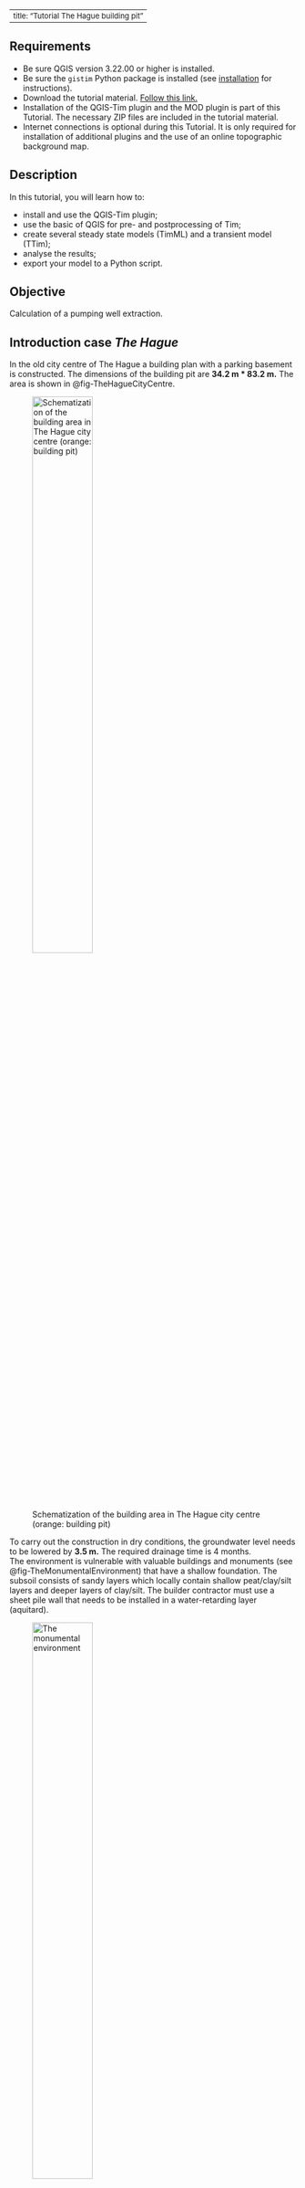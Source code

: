 <style>
r { color: Red }
o { color: Orange }
g { color: Green }
b { color: Blue }
y { color: Yellow }
gr { color: Gray }
</style>

<style>
ul.a {list-style-type: circle;}
ul.b {list-style-type: disc;}
ul.c {list-style-type: square;}
ol.d {list-style-type: armenian;}
ol.e {list-style-type: cjk-ideographic;}
ol.f {list-style-type: decimal;}
ol.g {list-style-type: decimal-leading-zero;}
ol.h {list-style-type: georgian;}
ol.i {list-style-type: hebrew;}
ol.j {list-style-type: hiragana;}
ol.k {list-style-type: hiragana-iroha;}
ol.l {list-style-type: katakana;}
ol.m {list-style-type: katakana-iroha;}
ol.n {list-style-type: lower-alpha;}
ol.o {list-style-type: lower-greek;}
ol.p {list-style-type: lower-latin;}
ol.q {list-style-type: lower-roman;}
ol.r {list-style-type: upper-alpha;}
ol.s {list-style-type: upper-greek;}
ol.t {list-style-type: upper-latin;}
ol.u {list-style-type: upper-roman;}
ol.v {list-style-type: none;}
ol.w {list-style-type: inherit;}
</style>

<!--
<ul class="a">
  <li>Circle type</li>
  <li>Tea</li>
  <li>Coca Cola</li>
</ul>
-->

---
title: "Tutorial The Hague building pit"
---

## Requirements
- Be sure QGIS version 3.22.00 or higher is installed. 
- Be sure the ``gistim`` Python package is installed (see [installation](install.qmd) for instructions). 
- Download the tutorial material. <a href="https://deltares.thegood.cloud/s/JWsmtC82zZjSRx3" target="_blank">Follow this link.</a>
- Installation of the QGIS-Tim plugin and the MOD plugin is part of this Tutorial. The necessary ZIP files are included in the tutorial material. 
- Internet connections is optional during this Tutorial. It is only required for installation of additional plugins and the use of an online topographic background map.  

## Description
In this tutorial, you will learn how to:

- install and use the QGIS-Tim plugin;
- use the basic of QGIS for pre- and postprocessing of Tim;
- create several steady state models (TimML) and a transient model (TTim);
- analyse the results;
- export your model to a Python script.

## Objective
Calculation of a pumping well extraction.

## Introduction case *The Hague*
In the old city centre of The Hague a building plan with a parking basement is constructed.
The dimensions of the building pit are **34.2 m * 83.2 m.** The area is shown in @fig-TheHagueCityCentre.

![Schematization of the building area in The Hague city centre (orange: building pit)](figures/tutorial/photo-TheHagueCityCentre.png){width=50% #fig-TheHagueCityCentre fig-align="left"} 

To carry out the construction in dry conditions, the groundwater level needs to be lowered by **3.5 m.** The required drainage time is 4 months. <br> 
The environment is vulnerable with valuable buildings and monuments (see @fig-TheMonumentalEnvironment) that have a shallow foundation. The subsoil consists of sandy layers which locally contain shallow peat/clay/silt layers and deeper layers of clay/silt. The builder contractor must use a sheet pile wall that needs to be installed in a water-retarding layer (aquitard).

![The monumental environment](figures/tutorial/photo-TheMonumentalEnvironment.png){width=50% #fig-TheMonumentalEnvironment fig-align="left"} 

**The questions to be elaborated in the hydrogeological advice is:** <br>
*"How deep should a sheet pile wall be placed to prevent damage? Can risks arise from a leak?"*

Applications of a sheet pile wall (with a hydraulic resistance of 100 days) and a concrete cut off wall (with a hydraulic resistance of 1000 days) need to be studied.

The soil profile has been investigated with borings and CPTs. An example of a CPT is shown in @fig-CPT01.

![CPT to a depth of NAP -20 m](figures/tutorial/figure-CPT01.png ){width=70% #fig-CPT01 fig-align="left"} 

The interpretation of the CPT and borings gives the following soil layer scheme:

- The soil mainly consists of fine sand in Holocene layers (max depth NAP -15 m) and coarse sand in deeper Pleistocene layers.
- Just below the groundwater level (NAP -0.5 m), there is an approximately 1.5 m thick peat/clay/silt layer (not in CPT). 
- The layer between NAP –5.5 m and –8.5 m consists of clay lenses. There is little certainty about the resistance of that layer. 
- Between NAP –13 m and –15 m there is a clay/silt layer.

Based on experience in this region, the following geohydrological schematization is known (@tbl-GeohydrologicalModelSubsoil). The layer depth is indicated relative to the groundwater level of NAP-0.5m, because only that part is relevant for our model. In @tbl-GeohydrologicalModelSubsoil c = vertical hydraulic resistance, k= horizontal permeability, S’= specific storage: :

<style scoped>
table {
  font-size: 13px;
}
</style>
|Cluster|Layer type|Layer Bottom|c|k|S’|
|:-:|--:|--:|--:|--:|--:|
|||[m-REF]|[days]|[m/day]|[1/m]|
|1|Aquitard|-1|3000||0.01|
||Aquifer|-5||10|0.00025|
|2|Aquitard|-8|40||0.0002|
||Aquifer|-13||10|0.00005|
|3|Aquitard|-15|100||0.001|
||Aquifer|-60||25|0.00001|
: Geohydrological model of the subsoil {#tbl-GeohydrologicalModelSubsoil}

According to <a href="https://www.dinoloket.nl" target="_blank">DINO loket</a> the average groundwater level on site is NAP -0.5 m. There are strict demands from authorities for allowable groundwater lowering. The maximum allowed drawdown outside the construction pit is 0.1 m. <br> To perform the calculation, dewatering is schematized to 8 wells. **Tip: Don't place the wells in the model too close to the sheet piles.** <br>

Tasks:

- Which element from the Tim package would you use to place the wells and sheet piles?
- Do you need to install sheet piles deep (in sand layers of aquifer 1 and 2) or shallow (only in the first sand layer of aquifer 1)?
- Investigate the effect of the presence of a lower or higher hydraulic resistance in the layer between NAP -5.5 m and -8.5 m.
- Estimate the extraction rate to keep the building pit dry.
- What are the risks? Look at the groundwater drawdown outside the construction pit in situations with different sheet pile depth.
- Also check for point leaks. Model these leaks with a hole in the sheet pile in the southwest corner of the area.

## Getting Started 
Let's first configure the gistim python installation again, to be sure that QGIS can find the gistim software.

(@) Open the Deltaforge prompt (search in Windows Start for "Deltaforge Prompt"). A black window pops up. 
(@) In this window type ``python -m gistim configure`` and press ENTER.
(@) You can close this window now. 
(@) Launch QGIS from your START menu, from your desktop or click on …\\QGIS3.28.0\\bin\\qgis-bin.exe.

> **Intermezzo:** *QGIS language settings*
> 
> Perhaps your QGIS was installed in another language than English. Because the Tutorial refers to the English version, let’s change to English. 
> 
> a. From the main menu click on *Settings* and select *Options* (e.g. in Dutch *Extra* and *Opties*). 
> a. In the new window go to the *General section* (Dutch: *Algemeen*) on the left. 
> a. Check the box to allow *Override System Locale* (Dutch: *Landinstellingen negeren*) and expand this sub menu. 
> a. From the drop-down menu *“User interface translation”* (Dutch: *Vertaling gebruikers-interface*) select *American English* and click *OK*. 
> a. Close QGIS and open it again to activate your language change.

We start with the creation of a new QGIS project.

(@) From the main menu click on *Project* and select *New*. 

The case in this tutorial is located in The Netherlands, so next we select the appropriate projection.

(@) From the main menu click on *Project* and select *Properties*. 
(@) In the *Properties* window select the category *CRS*, search for “EPSG:28992” and you find “Amersfoort / RD New”. Select this option and click the *Apply* button, followed by the *OK* button to close the window.

> In case your work is mostly in The Netherlands and in the “Amersfoort / RD New” projection, consider making this your default projection.
> 
> - From the main menu click on *Settings* and select *Options...*.
> - In the section *CRS and Transforms* select *CRS (handling)*, pick the radio button *Use a default CRS* and select “EPSG:28992 -Amersfoort / RD New”.
> - Click OK.
> - Close this window.

### Install plugins
This is the moment to download/import four plugins needed for this tutorial. This is the list: 

- the QGIS-Tim plugin. The development version, imported from a ZIP file.
- the iMOD plugin. The development version, imported from a ZIP file.
- the Value Tool. The official version, installed via the Plugin Manager of QGIS (internet connection required). 
- the PDOK plugin. The official version, installed via the Plugin Manager of QGIS (internet connection required). This plugin gives access to a large database from which we will load the topographic maps and use the navigation option.

(@) Go to *Plugins* from the main menu and select *Manage and Install Plugins…* to open the plugin window. 
(@) On the left section select *Install from ZIP*.
(@) Click the *Browse* button (![](figures/tutorial/button-Qgis-browse.png){width=4%}) and from the tutorial dataset select the ZIP file "QGIS-Tim_Tutorial-TheHague\\QGIS-iMOD-plugin.zip". 
(@) Click *Install Plugin*.
(@) In the same way, install the QGIS-Tim plugin using the ZIP file "QGIS-Tim_Tutorial-TheHague\\QGIS-Tim-plugin.zip". 

If you have an internet connection continue with the installation of the next two plugins from the QGIS plugin library.

(@) From the left section, select the group *All* to see all available plugins. 
(@) Search for “Value Tool” and install it. 
(@) Search for “PDOK services plugin” and install it. 
(@) Make sure that under *Plugins > Manage and Install Plugins > Installed* now the 4 added plugins are checked.
(@) *Close* the Plugins window. 

See in the toolbar section of QGIS that the plugins are installed: 

- iMOD Toolbar ![](figures/tutorial/button_iMOD-Toolbar.png){width=30%} 
- QGIS-Tim ![](figures/tutorial/button-Qgis-tim.png){width=4%}
- Value Tool ![](figures/tutorial/button_valuetool.png){width=4%}
- PDOK Services Plugin ![](figures/tutorial/button-PDOK.png){width=4%}

Further in this Tutorial we will use some default toolbars that might be hidden at the moment. Let's check that and unhide if necessary. 

(@) Select *View* from the main menu and choose *Panels* and be sure these two toolbars are checked: <br> - Layers <br> - Browser.
(@) Select *View* from the main menu and choose *Toolbars* and be sure these three toolbars are checked: <br> - Advanced Digitizing Toolbar <br> - Snapping Toolbar <br> - Attributes Toolbar.

### Prepare your project
For navigation purposes, let's load a topographic map for The Netherlands from the online PDOK database. 

> No internet connection? Follow the next steps to import a simple PNG file as a background. 
>
> - Go to *Layer* in the main menu, go to *Add layer* and select *Add Raster layer*.
> - Use the *Browse* button (![](figures/tutorial/button-Qgis-browse.png){width=4%}) and from the tutorial material select “…\\QGIS-Tim_Tutorial-TheHague\\TopographicMapTheHague.png”.
> - Click on *Add* and *Close* the window.
> - If you do not see the map, select the layer "TopographicMapTheHague", click your right mouse button and select "Zoom to Layer(s)".
> - Continue after step @continuewithoutinternet.

(@) If you do have an internet connection click on the PDOK plugin button (![](figures/tutorial/button-PDOK.png){width=4%}) to open the "PDOK Services Plugin" window. 
(@) From the tab *PDOK Services* search for "pastel" and you will find a WMTS type layer called "BRT Achtergrondkaart WMTS". 
(@) Select the layer.
(@) In the section "laag toevoegen" click the button *Onder*. 
(@) Close the PDOK window.

Our project area is in the centre of the city of The Hague so let's navigate to that city using the PDOK plugin.

(@) Type "Parkstraat" in the PDOK search field, near the PDOK button (![](figures/tutorial/button-PDOK-search.png){width=20%})
(@continuewithoutinternet) One of the locations PDOK will find is "Parkstraat, 's-Gravenhage". Click on it and QGIS will fly you to the project location.

Let's now open a shape file containing the circumference of the building location.

(@) Go to *Layer* in the main menu, go to *Add layer* and select *Add Vector layer*.
(@) Use the *Browse* button (![](figures/tutorial/button-Qgis-browse.png){width=4%}) and from the tutorial material select “…\\QGIS-Tim_Tutorial-TheHague\\building_pit.shp”.
(@) Click on *Add* and *Close* the window.

![](figures/tutorial/emoji-tip.png){width=3%} **Tip:** a fast alternative for adding layers: from the menu *View > Toolbar* add the *Manage Layers Toolbar* and use the button ![](figures/tutorial/button-Qgis-VectorLayer.png){width=4%}.

(@) In the *Layers* panel on the left, select the layer "building_pit".
(@) Click your right mouse button and from the menu select *Properties*.
(@) In the new window go to the section *Symbology* on the left and try to pick a polygon style with only a contour color. 
(@) Click on *OK* a to save and close the window.

Let's save this project to be able to return to it later or in case of a crash of QGIS.

(@) Go to *Project* in the main menu, select *Save As* and select a folder and a file name for your project, e.g. “…\\QGIS-Tim_Tutorial-TheHague\\TheHague.qgz”

### Open the QGIS-Tim panel
Now we are ready to activate the QGIS-Tim plugin. 

(@) Click on the QGIS-Tim plugin button (![](figures/tutorial/button-Qgis-tim.png){width=4%}) and the QGIS-Tim panel appears.
(@) Go to the tab *GeoPackage*. <br> Here we will create an empty database (geopackage) to store all elements and parameters for the model. 
(@) Click the *New* button to create the GeoPackage and save it for instance in the folder with your tutorial data, e.g. "..\\QGIS-Tim_Tutorial-TheHague\\case-TheHague.gpkg".

Your window looks like in @fig-Panel-QGIS-Tim_v02.

![QGIS-Tim panel](figures/tutorial/Panel-QGIS-Tim_v02.png){width=50% #fig-Panel-QGIS-Tim_v02 fig-align="left"}

(@) Check in the *Layers* panel on the left that your new geopackage is added as a group. <br> A sub group **timml** for the steady state model input, the sub group **ttim** for the transient model input and a series of output formats (vector/mesh/raster). 

If you had no introduction to the Tim plugin, read the Intermezzo below for a general explanation of the components. 

> **Intermezzo:** *introduction Tabs on the Tim panel* 
> 
> a. GeoPackage: an overview of the elements in your geopackage. In case you switch to transient modelling, an extra column with *ttim* elements is added. 
> a. Elements: a list of 14 Tim elements from which you can build your model. 
> a. Compute: here you can define your domain and cell size, decide if your model is transient or not and change the output name. 
> a. Extract: open an existing 3d geohydrological model (NC file) and extract the data for your project area. 

Let's save this project to be able to return to it later or in case of a crash of QGIS.

(@) Go to *Project* in the main menu, select *Save As* and select a folder and a file name for your project, e.g. “…\\QGIS-Tim_Tutorial-TheHague\\TheHague.qgz”

## Checking available data from LHM
We will now research what possible layer info is available from the LHM database (Landelijk hydrologisch model). Information from LHM is made available in the provided file “…\\QGIS-Tim_Tutorial-TheHague\\LHM4.1-ondergrondmodel.nc". The file contains rasterdata of both the 3D geological layering within The Netherlands and the corresponding geological parameterization (permeability, resistance, thickness). 

(@) In the QGIS-Tim panel go to the *Extract* tab. 
(@) Open the file "..\\QGIS-Tim_Tutorial-TheHague\\LHM4.1-ondergrondmodel.nc" (this may take a minute because the file is 350 MB). 
(@) Click the button *Select by Polygon* and draw a large polygon (> 250x250m) to select the area around the building location between *Parkstraat* and *Oranjestraat* (see @fig-TheHagueCityCentre). Left-click several times and close the polygon with a right click.  
(@) Then click the *Extract* button and save the extracted subsoil data to a CSV file, e.g. "Ex2DH.csv". 
(@) A separate python window is opened and the selection is performed. You can follow the progress in your tool bar. There is no message indicating the process has ended. Just ignore the black screen and continue with the next step.

> ![](figures/tutorial/figure_ExtractionError.png){width=90% #fig-figure_ExtractionError} <br> QGIS displays this error message in case your polygon is too small. In that case redraw your polygon for a larger area. 

Automatically 2 CSV files will be created. One with average values for bottom and top of layers and aquifer permeabilities and aquitard resistances. The other contains statistics on the data. 

(@) From a file manager on your laptop (e.g. Explorer) open the CSV files. 

An example of values from the first CSV are presented in @tbl-SubsoilCharacteristicsLHM. In each LHM layer the Aquitard information is positioned on top of Aquifer. 

| fid <br> -| layer <br> -| aquitard <br> c| aquitard <br> npor| aquitard <br> s| aquifer <br> k| aquifer <br> npor| aquifer <br> s| aquifer <br> top| aquifer <br> bottom| semiconf <br> top| semiconf <br> head|
|---|---|:--:|:--:|:--:|:--:|:--:|:--:|:-:|:--:|:--:|:--:|
|     0    |     0    |  |  |  |  |  |  |  |  |  |  |
|     1    |     1    |     287    |  |  |     62.37    |  |  |     -18.97    |     -38.30    |  |  |
|     2    |     2    |     1    |  |  |     37.94    |  |  |     -38.30    |     -60.54    |  |  |
|     3    |     3    |     3056    |  |  |     13.21    |  |  |     -66.62    |     -77.50    |  |  |
|     4    |     4    |     708    |  |  |     9.25    |  |  |     -84.59    |     -88.38    |  |  |
|     5    |     5    |     3143    |  |  |     10.94    |  |  |     -106.06    |     -120.63    |  |  |
|     6    |     6    |     8092    |  |  |     5.68    |  |  |     -151.11    |     -254.94    |  |  |
|     7    |     7    |     17752    |  |  |     3.10    |  |  |     -307.82    |     -390.71    |  |                |
: The characteristics of the subsoil based on LHM data (example, your values may differ) {#tbl-SubsoilCharacteristicsLHM}

A choice should be made at which depth the hydrogeological base is chosen for this project. Where high aquifer k is followed by a large aquifer c the base is chosen. For this case the base is chosen at -60.5 m (all depth data in @tbl-SubsoilCharacteristicsLHM are m NAP). As you can see, values for Holocene layers are not available here and thus not displayed in LHM results. <br><br>
Aquitard resistance in the city is quite high, so a value of 3000 days is best guess from experience. <br><br>
For marine deposits at -12 a value of 50 to 100 days per meter layer thickness is a proper choice. The permeability of fine Holocene sand is chosen at 10 m/d.

## Start your Tim model
We are now ready to define our first steady state model by parameterizing our Aquifer.

(@) From the *Layers* panel, select the layer *timml Aquifer:Aquifer*. 
(@) Click your right mouse button and from the menu select *Open Attribute table* (![](figures/tutorial/button-Qgis-OpenAttributeTable.png){width=3%}). Search for the same icon somewhere on the *Attributes Toolbar*.
(@) Switch to the editing mode in the table with a click on (![](figures/tutorial/button-Qgis-AttributeTable-StartEditingMode.png ){width=4%}) *Toggle Editing*.
(@) Then by clicking 3 times on (![](figures/tutorial/button-Qgis-AttributeTable-AddFeature.png){width=4%}) *Add feature* you will see new rows are added. 
(@) Now you are able to fill in the desired values shown in @fig-AquiferAttrTable_v01. <br> 
**NB! Do not fill in column FID. 'Autogenerate' will take care.** 

![The characteristics of the aquifer](figures/tutorial/Panel-Timml AquiferAttrTable_v01.png){width=70% #fig-AquiferAttrTable_v01} 

**NB!** Closing this table window with the ![](figures/tutorial/Button_CloseWindow.png){width=2.5%} will not save the filled in data or stop the editing mode! 

(@) Click on the *Save-Edits* button (![](figures/tutorial/button_SavelayerEdits.png){width=3%}) to save you data during the process or click on the *Toggle Editing Mode* button (![](figures/tutorial/button-Qgis-AttributeTable-StartEditingMode.png ){width=4%}) to stop edditing and QGIS askes you if your changes should be saved. 
(@) Now you can close the Attribute Table window.

In the QGIS-Tim Window we now introduce the following elements for ground water modelling in the QGIS-Tim tab *Element*: 

- Leaky Line Doublet
- Well

### Adding a Leaky Line Doublet

(@) In the QGIS-Tim window go to tab *Elements* and select the button *Leaky Line Doublet*. 
(@) Fill in the name of the layer in the pop-up panel, e.g. 'sheet_pile', and click *OK* and this new Layer is added to the *Layers* panel.  

First, we will *draw* the location of the sheet pile before *adding* the parameter values. 

(@) In the *Layers* panel right click on the layer ![](figures/tutorial/figure_Leakylinedoublet_icon.png){width=4%} *timml Leaky Line Doublet:sheet_pile* and start the editing mode by clicking the *Toggle Editing* button (![](figures/tutorial/button-Qgis-AttributeTable-StartEditingMode.png ){width=4%}). 

Two important remarks before drawing the sheet pile: 

- Start drawing at the most southern corner of the building pit to make a variation for an extra purpose later on in this tutorial. 
- In order to make a closed area surrounded with the sheet piles, the first and last point must have the same coordinate and intersect. For this we must activate the Snapping option in QGIS.  

(@) In the main menu go to *Project* and select *Snapping Options..*.  
(@) From the new toolbar (see @fig-button_ToolbarSnappingSettings), click on the *Enable Snapping* button (![](figures/tutorial/button_EnableSnapping.png){width=3%}). 

![Switching on snapping options](figures/tutorial/button_ToolbarSnappingSettings.png){width=90% #fig-button_ToolbarSnappingSettings} 

(@) Then select the *Add line feature* icon (![](figures/tutorial/button_AddLineFeature.png){width=3%}) to start the drawing of the sheet pile. 
(@) Draw the sheet pile around the building pit (start south corner) with your left mouse button and close the feature on the first point. 
(@) In the pop-up window fill in the resistance (1000 d, see \* below) and layer number (layer=0, see \*\* below) as in @fig-LeakylinedoubletFeatureAttributes and click OK to close the window.

![The characteristics of the Leaky line doublet](figures/tutorial/figure_LeakylinedoubletFeatureAttributes.png){width=60% #fig-LeakylinedoubletFeatureAttributes fig-align="left"} 

> Remarks to the provided values: <br>
> \* Because of a known issue in the TimML software, until this issue is resolved, the value of the resistance must be multiplied by the permeability. For normal sheet pile walls a resistance value of 100-250 d for interlock leakage is a good choice. In this case the chosen value needs to be increased by multiplying with the applicable aquifer permeability in the effected layer (R=100 d becomes R=10*100 d). <br>
> \*\* In the real-world counting starts with 1. However, Tim is programmed in Python and in Python counting starts with 0. You will get used to it.

(@) Close the editing mode with a click on (![](figures/tutorial/button-Qgis-AttributeTable-StartEditingMode.png ){width=4%}) and you are asked to save your changes.  
(@) Open the attribute table for *Leaky Line Doublet* (click ![](figures/tutorial/button-Qgis-OpenAttributeTable.png){width=3%} or press F6) to check hydraulic resistance values for the sheet pile walls. 

### Adding a Well

(@) In GIS-Tim go to the tab *Elements* and select the *Well* element. 
(@) A name for the element can be given in the pop-up panel, e.g. *pumping_wells*. 
(@) In the *Layers* panel right click on the layer ![](figures/tutorial/figure_well_icon.png){width=3%} *timml Well:pumping_wells* and start the editing mode by clicking the *Toggle Editing* button (![](figures/tutorial/button-Qgis-AttributeTable-StartEditingMode.png ){width=4%}). 
(@) Next click on *Add point feature* (![](figures/tutorial/button_AddPointFeature.png){width=4%}).
(@) With you left mouse button add the first well location similar to point 1 in @fig-SchematizationTheHague. 
(@) In the pop-up window, fill in the well parameters discharge (50 m3/d), radius (0.1 m), resistance (1 d) and layer (0).
(@) Now add the other 7 wells locations in a fast way: do not import parameters with every single point. We will do that later. Just click *OK* on each *Feature Attribute* window. 

![Schematization of the pumping wells, sheet piles and observation locations](figures/tutorial/figure_SchematizationTheHague.png){width=60% #fig-SchematizationTheHague fig-align="left"} 

(@) In the *Layers* panel right select layer *timml Well:pumping_wells* and open the *Attribute Table (F6)*. 
(@) Start the editing mode and fill in the values shown in @fig-WellAttributeTable. Don't forget the column 'Label'. <br> The discharge value in the table is a first guess to be adjusted later to desired level of -3.5 m groundwater lowering in the building pit.
(@) Stop the editing mode, save your work and close the window. 
(@) Select layer *timml Well:pumping_wells* again, click right and from the menu select *Show labels*.  

![Well properties](figures/tutorial/figure_WellAttributeTable.png){width=100% #fig-WellAttributeTable} 

When you finished the input of the wells and their parameters, you have to look back to the combination of wells and sheet pile wall. The reason is that near a well the flow is strong and therefore the flow through the wall is increased. This may lead to extremities in the calculation if wall segments are chosen too large. Tim uses control points but they are set at regular distances on the doublet (the number of control points is 1+order). It is necessary to divide the wall in smaller sections near well locations. The length of each section should be chosen equal to approximately the distance of the wall to the nearest well. 

(@) Select the Leaky Line Doublet in the *Layers* panel and start the editing mode.
(@) Activate the Vertex Tool (![](figures/tutorial/button_VertexTool.png){width=4%}) and then hoover along the sheet pile line in your drawing. The line element near your pointer lights up.
(@) With the combination of **Shift + double left click**, you can add a new vertex to the line. Repeat that for the number of points you want to add.

 @fig-figure_SheetPileExtraPoints shows the result of positioned extra points in the line.

![Extra points for segmentation of the sheet pile element](figures/tutorial/figure_SheetPileExtraPoints.png ){width=60% #fig-figure_SheetPileExtraPoints fig-align="left"} 

## Computing the groundwater head drawdown

(@) Zoom in or out to desired domain for which you want to see the model results.
(@) In the QGIS-Tim panel select the tab *Compute*. 
(@) Select the button *Set to current extent* to define the Domain. 
(@) Grid spacing will follow automatically but for now make the results mesh more dense by changing "Grid spacing" to 3.00 m. 
(@) In the "Output" section give the name of the file where you want to store the results. 
(@) For contouring, select the check box "Auto-generate contours". 
(@) Set the increment for contouring to a proper value: 0.5, 0.25 or 0.1 as applicable for your study. 
(@) Press the *Compute* button to have the program perform the calculations. 

A black Python.exe window pops up indicating that the TIM calculation started on the background. You can ignore this window but keep it open. Of course you van minimize it. If the calculation was completed successful, you will see this echo in QGIS.  
![](figures/tutorial/Panel-QGIS-Tim-completion.png){width=80%}. 

## Studying output results
After the calculation you see that the result is automatically added to the *Layers* panel, probably called "case-TheHague output". Results are presented as Mesh, Raster and Vector data. Contours are saved as vector. <br> Although these layers / groups are checked, the data is not visible. That is because the geopackage was added last, and QGIS adds layers at the end of the list. <br> Let's move the layer "pastel" to the background. 

(@) Select the layer "pastel" and drag it with your left mouse button to the bottom of the list of layers.
(@) Uncheck mesh and raster to only visualize contours on the base map.
(@) Uncheck contour lines of layer 1 and 2 to get only the result for layer 0 on screen as in @fig-DrawdownConstructionPit_v01.

![Updated results of groundwater head lowering contours due to 8 wells 50 m3/d and a sheet pile wall with 100 d wall resistance.](figures/tutorial/figure_DrawdownConstructionPit_v01.png){width=70% #fig-DrawdownConstructionPit_v01  fig-align="left"} 

The lowering in the building pit is shown to be around -6.20 m. To get it around -3.50 m as demanded, the well discharge should be decreased accordingly. An extra calculation with half the flow per well will be sufficient. 

(@) Go to the well attribute table, adjust the flow to 60% (30 m3/d per well) and compute the model again.

### Adding observations wells
The city authorities that perform quality checks on the effect of construction projects insisted on the installation of some piezometers to assure reduction of risks for surrounding old monumental structures.

(@) In the QGIS-Tim panel go to the *Elements* tab and select the element *Observation*. 
(@) Give a name in the pop-up panel, e.g. "observations". 
(@) Then go to the *Layers* panel and select the layer ![](figures/tutorial/figure_Observation_icon.png){width=3%}*timml Observation:observations*. 
(@) Go to the toolbar with drawing options and activate Toggle editing (![](figures/tutorial/button-Qgis-AttributeTable-StartEditingMode.png){width=4%}). 
(@) Go right to the Add point feature (![](figures/tutorial/button_AddPointFeature.png){width=3%}) and drop some piezometers in the drawing. <br> We propose to use 5 points (see @fig-SchematizationTheHague): 1 point in the centre of the building pit, 1 near the lower corner outside, 1 outside near the middle of the eastern sheet pile section and just 2 near street corners.
(@) Compute the model again.

Results of calculations at the observation locations are presented as *Vector* data in the *Layers* panel.

(@) Uncheck/check layers in order to display observation results only. 

By default, the label at each observation location is the calculated head for layer 0. Perhaps you see a second number near the location. For your information: this is the "location number" label belonging to the model input in layer *timml Observation:observations*. 

We can observe that the lowering of groundwater around the building pit is quite high due to leakage of the sheet piles or leakage through the bottom clay layer with small resistance. Therefore, it is needed to improve the wall quality or the length. First we check the effect of the clay layer by studying a cross section.

### Creating a cross section

(@) To make a cross section, use the iMOD plugin toolbar and click on the Cross Section widget (![](figures/tutorial/button_iMOD-Cross-section.png){width=3%})
(@) From the dropdown menu on the left of this panel, select the mesh (![](figures/tutorial/button_Mesh.png){width=3%}) with \*_layer_0.
(@) Press *Add*.
(@) Start to define your cross section with a click on the button *Select location*.
(@) Draw your cross section by left clicking on the map. Stop drawing with a right click. You can redraw this line anytime you like.
(@) Satisfied with your line? Click the button *Plot* to draw this layer in the cross section. Your screen might look like @fig-HeadsInCrosssection03.
(@) By using the *Export* button you can store results from the cross section in a CSV file.

![Cross section of groundwater heads per layer, sheet pile wall R=100d and 8 wells at 30 m3/d each in layer0](figures/tutorial/figure_HeadsInCrosssection03.png){width=100% #fig-HeadsInCrosssection03} 

## Making calculations with parameter variations or checking bandwidth
The authorities demand a drawdown effect of dewatering at a maximum of 0.10 m at surrounding buildings. This means that improvements for leakage control are needed but first we need to discover what parameter to focus on.

To check whether the wall resistance or the bottom resistance of the layer 1 (below the building pit) is more important we can make 2 variations; one with C-clay=200 d and one with R-wall=500 d. <br>
Of course you can change your model input, rerun the model and overwrite your model results. The next steps show you how to change the model input and save the results in separate *.gpkg and *.nc files.  

(@) In the input group select layer *timml Aquifer:...*
(@) Open the *Attrribute Table* (F6) and change the value for "aquitard_c" in layer 1 into 200 d. 
(@) In the QGIS-Tim panel go to the tab *Compute* and change the name of the output, e.g. case-TheHague_v1.
(@) Click *Compute* to run variant 1.

Check in the *Layers* panel and see that the results are not overwritten but added to the groups, e.g. layer *case-TheHague_v1-timml Observation:observations* is added to the group *Vector*. 

(@) Fill in your calculated heads at the observation locations in @tbl-CalculatedHeads2Variants or use Excel.  

|Observation <br>location |Default:<br>Cc=40d<br>Rw=100d*|![](figures/tutorial/button-pencil.png){width=20%} <br> your value:|Variant 1:<br>Cc=200d<br>Rw=100d*|your value:|Variant 2:<br>Cc=40d<br>Rw=500d*|your value:|
|---|---|---|---|---|---|---|
|Pb1 centre pit|-3.95| ... |-10.44| ...|-4.00| ...|
|Pb2 south corner|-0.43| ...|-0.54| ...|-0.35| ...|
|Pb3 street corner|-0.35| ...|-0.43| ...|-0.31| ...|
|Pb4 south point|-0.29| ...|-0.32| ...|-0.25| ...|
|Pb5 east wall|-0.51| ...|-0.70| ...|-0.41| ...|
: Table: calculated heads [m] in observation points for 2 variants compared to the initial situations. Your values will differ. {#tbl-CalculatedHeads2Variants}

\* Known issue in TimML: you have to multiply Rw by layer permeability (Rw*10).

Let's now run Variant 2.

(@) In layer *timml Aquifer:...* reset the value for "aquitard_c" in layer 1 to the default of 40 d. 
(@) In layer *timml Leaky Line Doublet:...* change the value for "resistance" into 5000 d (500x10). 
(@) In the QGIS-Tim panel go to the tab *Compute* and change the name of the output, e.g. case-TheHague_v2.
(@) Click *Compute* to run variant 2.
(@) Fill in your calculated heads at the observation locations in the table above.  

To get the same lowering in the building pit, in the second variation the well flow might be reduced to 33% (10m3/d per well). For the sheet pile wall, increasing the wall quality or decreasing interlock leakage doesn’t make a big difference. <br>
We can conclude that the best investment during the phase of design would be to perform extra hydrogeological research, e.g. by making more cpt’s, borings or performing a pumping test.

## Sheet piles with extra depth
Suppose the best guess value of the clay layer resistance was right, then a mitigation measure for the effect of dewatering in the construction phase could be the installation of the wall to a deeper level where additional hydraulic resistance of 100d can be found at a depth of -13 m to -15 m NAP.

If we want to create extra depth of the sheet pile we will have to introduce it in a deeper layer. There are 2 options to implement it in your model: 

- Add a copy of the geometry of the sheet pile wall to the existing *Leaky Line Doublet* shape and assign it to layer 1. 
- We recommend to create an extra *Leaky Line Doublet* element. In this case it is more easy to switch on/off this additional element in your sensitivity analysis. 

How to copy the sheet pile wall to an extra *Leaky Line Doublet* element? 

(@) In the QGIS-Tim panel go to the tab *Elements* and add a second *Leaky Line Doublet* and give it a name, e.g. "sheet_pile_L1"
(@) Go to the tab *GeoPackage* and see that the element separately is added to the list. Here is can switch this element on / off for a calculation.  
(@) In the *Layers* panel select the new layer *timml Leaky Line Doublet:sheet_pile_l1*.
(@) Open its *Attribute Table* (F6) and start the editing mode. The table is empty. 
(@) Also open the *Attribute Table* of the first *Leaky Line Doublet* and select the existing element.  
(@) Click on the *Copy* button (![](figures/tutorial/button_Copy_Selected_Row.png){width=3%}) in the source table to copy the selected row to the clipboard.

 ![](figures/tutorial/figure_Leakylinedoublet_copy.png){width=70%} 

(@) In the target table, paste it with the *Paste* button (![](figures/tutorial/button_Paste_Feature.png){width=3%}) as a new layer.
(@) Assign this new sheet pile to layer=1.
(@) Stop editing and save the new element. 
(@) Click *Compute* to start the computation again. 

The results are directly visible in the contours and cross-section again. <br>
We can conclude that the drawdown in the building pit increases with a factor of almost 2 (-7.48 m at the centre of the building pit). Therefore, we adjust the well flow to 3.95/7.48*30=15.54 m3/d per well. 

(@) Implement this change in the *timm Well* element and recalculate the model.

![Cross section of groundwater heads per layer, sheet pile wall R=500d in layers 0 and 1 and 8 wells at 15.25 m3/d each in layer0](figures/tutorial/figure_HeadsInCrosssection04.png){width=100% #fig-figure_HeadsInCrosssection04} 

We conclude that the drawdown of groundwater level around the building pit with deep sheet piles decreased significantly. 

Next also alternatives with a shallow concrete cut-off wall will be calculated for a shallow and a deep wall. In that case we have R=1000 d, but note that the input in the attribute than becomes k*R=10000 due to the error in Tim. 

(@) After changing the value in attribute tables of wall elements, we can compute again, switching off and on the element for the deep wall section (tab Geopackage on the QGIS-Tim panel). 

Again extra calculation is needed to adjust well extractions for drawdown in the building pit.<br>
Results of calculations are gathered in the following table, showing extractions and head outside the wall at South East monitoring position.

|Wall alternative <br> at c1=40 d|Wall resistance <br> [d] |Groundwater extraction <br> [m3/d] |Head SE monitoring <br> [dh in m]|
|---|---|---|---|
|Shallow sheet pile wall  |100 |240 |-0.39|
|Deep sheet pile wall |100 |122 |-0.16|
|Shallow cut-off wall |1000 |208 |-0.30|
|Deep cut-off wall |1000 |80 |-0.04|
: Effect of 4 Wall alternatives on extraction rate and drawdown South East. {#tbl-CalculatedHeads2Variants}

Installation of 15 m deep sheet pile wall or cut-off wall can be elaborated in a geotechnical design. <br>
Still, probably some decrease of interlock leakage is needed when sheet piles are chosen. Interlock sealing or maybe irrigation of water in a shallow drain pipe around the building pit could lead to approval by authorities. 

## Effect of a not closed wall (about 20 cm) 
Authorities are afraid that leakage incidents could be harmful for surrounding monuments. 
The effect of leakage can be studied by creating a fictitious little opening in the wall. This can be done e.g. by changing the values of first and last coordinate of the leaky line doublet. 

(@) Select the *Leaky Line Doublet* in the *Layers* panel
(@) In the editing toolbar go to the toggle editing option (![](figures/tutorial/button-Qgis-AttributeTable-StartEditingMode.png){width=4%}) and check the vertex option (![](figures/tutorial/button_VertexTool.png){width=4%}). 
(@) On the drawing panel select a point in the line element of the wall and right click. 

The list with coordinates appears in the vertex editor at the lower left corner of the screen. There you can edit the coordinates of all points in the line. Another option is to zoom in and select a point in the line element and drag it to a new position. 

When the coordinates differ a gap results, in the studied case we created a 0.2 m wide gap. It might be elaborate to perform but the result is shown in the next figure. The result is calculated by using a small grid spacing. At this created gap a large flow results in the corner of the building pit, leading to an insufficient drawdown in the building pit and a 0.1 – 0.2 m larger lowering outside the building pit at that location. 

![Calculated effect of leakage at one corner in the building pit](figures/tutorial/figure_LeakageEffectCorner.png){width=80% #fig-figure_LeakageEffectCorner}

When the contractor wants to restore the dewatering level inside the building pit, the drawdown outside the gap will even grow further.

## Using Python for sensitivity analyses with a QGIS-Tim model
QGIS-Tim offers the opportunity to export the geopackage of the created model to a Python script. This makes it possible to use the script for other ways of calculation, e.g.:
- Calculation of model results in other Python environments, like Anaconda or Spyder or in a notebook.
- Use in other Python oriented programs, like the Probabilistic Toolkit.

(@) If input of all elements is ready and the model has proved to run properly, go to the QGIS-Tim panel and the tab *Geopackage*. 
(@) At the bottom press the button *Convert GeoPackage to Python script*. 
(@) After a short period for translation in Python the explorer panel appears where you can enter the name you want to give for the python file, e.g. “case-TheHague.py” and store it in a directory you choose to save your work. The file looks like:

![Python script](figures/tutorial/figure_PythonExport01.png){width=90% #fig-figure_PythonExport01}

As can be seen the converted Python file start with calls (e.g. import timml) to main necessary Python packages. After that, for each timm element in the model, all data coordinates and parameter values follow. At the end of the Python file the "model.solve" command is stated after which all head values in the domain with the desired mesh density are determined and also at demanded observation points.

As can be seen the Python script for TimML is written in a very dedicated and condensed manner.

To get the Python file running in a platform like Anaconda or Spyder, extra lines should be added at wish, to get the output that the user needs. 

Next this file can be used for geostatistical and scenario-analysis. There are several ways of handling this kind of study, like writing an additional Python program to perform repeated calculations and statistical analysis on results. But an easy way is to use the Probabilistic Toolkit (PTK), a platform for statistical analysis to be used together with geotechnical design programs, developed by Deltares. The PTK can be used for study of model sensitivity for variation of parameter values or reliability analysis. 

The PTK can be downloaded free of charge at <a href="https://download.deltares.nl/ptk" target="_blank">Probabilistic Toolkit - download.</a>

(@) Open the **Probabilistic Toolkit** from your desktop (![](figures/tutorial/icon-probabiliticToolKit.png){width=4%}) or Windows menu (Deltares folder). 

The Toolkit opens at the first of 5 tabs: *Model*. 

(@) In the section *Model Type* check if the dropdown menu *Type* is set to *Internal*.
(@) In the section *Model Type* check if the dropdown menu *Language* is set to *Python* and a the field *Version* appears.
(@) Select the tree points ('...') in the field *Version* and give the path where PTK can find the Python interpreter, e.g. Spyder at "C:\\roelofs_fs\\_software\\deltaforge\\pythonw.exe".
(@) Than you copy the content of the Python file we converted from QGIS-Tim into the window "Model code".

We handle the process in this way because we want to change some lines in the source code to get the program running in PTK.
 
Next the specific parameters must be selected that are expected to be probably most relevant to variations in results. In the source code used in the PTK, those parameters will not have input on a value but need to be mentioned with a name that the PTK can use for input selection in the calculations. <br>
The parameters that seem to be important are:

- The hydraulic resistance of the sheet pile wall Rwall.
- The resistance c1 of the first clay layer.
- The permeability of the sand layer k01.
- The resistance c2 of the second clay layer at -14 m NAP.

![Declaration of Variables to control the analysis and first guess for values.](figures/tutorial/figure-PTK-VariableNameValue.png ){width=80% #fig-figure-PTK-VariableNameValue} 

In PTK we have to set these parameters:

(@) In the PTK panel *Input* click 4 times on the *Add* button (![](figures/tutorial/button-PTK-add.png){width=3%}), to add 4 variables and name them Rshp, czba, khol and cbasis (see @fig-figure-PTK-VariableNameValue)
(@) In the tab *Variables* give these 4 variables the values 10000, 40, 10 and 100. 
(@) Return to the tab *Model* and assign these variable values to the parameters in the source code by copying this code block to the top of the Python source code (see @fig-figure-PTK02). <br>
``Rwall = Rshp`` <br>
``c0    = czba`` <br>
``k0    = khol`` <br>
``c2    = cbasis`` 
(@) Finaly, replace the fixed value (**NB!** 2 times "Rwall", for each sheet pile definition) in the Python code for the parameter name (see red elements in @fig-figure-PTK02). 

![Replace parameters in the Python code.](figures/tutorial/figure-PTK02.png){width=80% #fig-figure-PTK02} 

(@) At the end of the source code, eliminate the following lines from the converted file:

``head = model.headgrid(xg=np.arange(80940.0, 81166.0, 4), yg=np.arange(455554.0, 455360.0, -4) )``

(@) Also eliminate the lines:

``observation_peilbuis_2 = model.head(x=80970.16497991727, y=455495.54316352855)``
``observation_peilbuis_3 = model.head(x=81004.86605597858, y=455389.68291883526)``
``observation_peilbuis_4 = model.head(x=81049.06450220713, y=455485.0645022071)``

(@) Because we only are interested in 2 points, use the first two observation points and add these lines at the end of the Python script:

``pb0 = observation_observations_0[0]``<br>
``pb1 = observation_observations_1[0]``

(@) In the panel *Output* of the PTK use the *Add* button (![](figures/tutorial/button-PTK-add.png){width=3%}) the new defined variables "pb0" and "pb1".
(@) Check if the program works properly. Field *Analysis* must contain "Run model", field *Results* must contain "Single run"
(@) Press the RUN button (![](figures/tutorial/button-PTK-START.png){width=3%}) to calculate the model. 

In the tab *Run model* we find the results of our calculation.

(@) Check if it complies with your earlier calculations in QGIS-Tim.

![Result of test run in PTK to check model outcome.](figures/tutorial/figure-PTK03.png){width=40% #fig-figure-PTK03 fig-align="left"} 

If results are as expected, we can step to a sensitivity analyses. 

(@) In the tab *Field*, set the Analysis option to "Sensitivity*.
(@) Go to the tab *Variables*.

For each selected parameter a distribution is defined with certain limits or characteristic values. Distribution formulas can be chosen based on knowhow of the user. Best guess of the parameter value distributions is given in the next example window.

(@) Change the distributon types for each Variable in the column "Distrubution" and fill in the other values. 

![Best guess of the parameter value distributions](figures/tutorial/figure-PTK04.png){width=100% #fig-figure-PTK04} 

(@) Select the row with sheetpile resistance (Rshp) and in the panel below the distribution is shown (see @fig-figure-PTK-graph01). 

Parameter value distributions of silt layer resistance (czba), basic peat layer resistance (cbasis) and permeability of Holocene sand (khol) are shown in graphs below.

![Parameter value distributions of sheetpile resistance Rshp](figures/tutorial/figure-PTK-graph01.png){width=100%  #fig-figure-PTK-graph01} 

![Parameter value distributions of silt layer resistance czba](figures/tutorial/figure-PTK-graph02.png){width=100% #fig-figure-PTK-graph02} 

![Parameter value distributions of basic peat layer resistance cbasis](figures/tutorial/figure-PTK-graph03.png){width=100% #fig-figure-PTK-graph03} 

![Parameter value distributions of permeability of Holocene sand khol](figures/tutorial/figure-PTK-graph04.png){width=100% #fig-figure-PTK-graph04} 
 
Low and high value of resistivity are set in the tab *Calculation* to 10% and 90%.

(@) Press RUN (![](figures/tutorial/button-PTK-START.png){width=3%}) to recalculate the model in the Sensitivity mode. 
(@) After the run is finished, a new tab *Sensitivity* is visible. Go to the tab.

Here we can find what extent parameter variations contribute to model results. In @fig-figure-PTK-Sensitivity01 it is shown what parameter variation means for drawdown in the building pit. We conclude that for a situation with a sheet pile wall in only the first sand layer the variation of the resistance of the loamy layer (czba) determines the drawdown, and with that this factor determines the amount of extraction in that situation for the largest part. Translated to practical considerations, it is worthwhile to spend extra budget on determining the homogeneity of that layer and the vertical permeability of the loamy layer in more detail.

![Sensitivity of drawdown in building pit to parameter value distributions of sheetpile resistance (Rshp), silt layer resistance (czba), basic peat layer resistance (cbasis) and permeability of Holocene sand (khol).](figures/tutorial/figure-PTK-Sensitivity01.png){width=100% #fig-figure-PTK-Sensitivity01} 

However, with this model we get a varying outcome for the level in the building pit and this is not realistic for a practical situation. In real projects, the dewatering contractor would like to know what the effect on dewatering demand and interaction with environment would be if the aim is to reach the designed groundwater head in the building pit while adjusting the rate of extraction in the wells. <br> 

We can do this quite simply with the aid of the Python file. To perform this analysis we follow the assumption that the relation between drawdown and well extraction is linear.<br>

(@) Go to the tab *Model* and in the panel *Model code* remove from the end of the script the lines for ``pb0`` and the line for ``pb1``. 
(@) On the top of the script, below the line ``k01 = khol`` add a value for the fixed total extraction flux and the fixed head within the building pit: <br> 
``Qws = 100`` <br> 
``pb0d = -3.5``
(@) Now add the following lines to the code. **NB!** *Use the same observation variable name as is used in your script!*<br> 
``pb0  = observation_observations_0[0]`` <br>
``fact = pb0d/pb0``<br>
``Qtot = 8*Qws*fact``<br>
``pb1  = observation_observations_1[0]*fact``<br>
(@) Within the section of each of the 8 wells, go to the line defining the pumping rate (Qw) and make it variable: ``Qw=Qws``
(@) Recalculate the sensitivity.
(@) After the calculation is finisched, go to the tab *Sensitivity* and in the top left field select "Qtot" and or "pb1".

Again, we see that the parameter value for the hydraulic resistance of the loamy clay layer (czba) is most relevant to the variation of the outcome, not only for the drawdown effect in the area surrounding the building pit (pb1, see @fig-figure-PTK-Sensitivity02) but also for the total flow to the extraction wells (Qtot, see @fig-figure-PTK-Sensitivity03).

![Sensitivity of Pb1 (drawdown outside building pit) due to parameter value distributions of sheetpile resistance Rshp, silt layer resistance czba, basic peat layer resistance cbasis and permeability of Holocene sand khol with constant lowering inside the building pit.](figures/tutorial/figure-PTK-Sensitivity02.png){width=100% #fig-figure-PTK-Sensitivity02}
 
![Sensitivity of Qtot (groundwater extraction from the building pit) due to parameter value distributions of sheetpile resistance Rshp, silt layer resistance czba, basic peat layer resistance cbasis and permeability of Holocene sand khol, with constant lowering inside the building pit.](figures/tutorial/figure-PTK-Sensitivity03.png){width=100% #fig-figure-PTK-Sensitivity03}

Based on the same statistic distributions for the parameter values we now are also able to calculate the uncertainty in output for this case, using a sheet pile wall in the first aquifer. <br>
The distribution of the results for drawdown just outside the building pit is given in @fig-figure-PTK-Uncertainty01, which in the lower part shows the distribution for total flow rate from the dewatering in the building pit.
 
![Uncertainty in drawdown outside building pit due to parameter value distributions of sheetpile resistance Rshp, silt layer resistance czba, basic peat layer resistance cbasis and permeability of Holocene sand khol with constant lowering inside the building pit](figures/tutorial/figure-PTK-Uncertainty01.png){width=100% #fig-figure-PTK-Uncertainty01}

![Uncertainty in groundwater extraction from the building pit due to parameter value distributions of sheetpile resistance Rshp, silt layer resistance czba, basic peat layer resistance cbasis and permeability of Holocene sand khol with constant lowering inside the building pit](figures/tutorial/figure-PTK-Uncertainty02.png){width=100% #fig-figure-PTK-Uncertainty02}

The probabilistic model gives a 50% probability on a flow of 297 m3/d, even with a 10% chance of an overrun to 659 m3/d. The groundwater drawdown at the standpipe outside the building pit amounts -0.44 m with 50% probability but with 10% value of -1.10 m. <br>

Moreover, it is possible to perform a calculation of reliability with the PTK. 

(@) Go to the tab *Analysis* and select the option *Reliability*. 
(@) Then we check the variable distributions again. 
(@) Next, we open the tab *Calculation*. 

This gives the possibility to introduce a failure criterium for certain variable, like in our case pb1. We choose a less strict criterium because with a shallow sheetpile wall it is not possible to meet the requirements anyhow. 

(@) Choose a comparison with undershooting a critical value of REF -0.5 m for the groundwater head in pb1 (see @fig-figure-PTK-Calculation01). 

At the right hand side in the settings window a calculation method needs to be selected. Many statistical methods are available, like Monte Carlo method etc. They are described in the help of the PTK in the main menu. We chose FORM (First Order Reliability Method) as a fast method because it is an automated intelligent iteration process to find a design point for reliability by using first calculated realisations (p.97 in the Help manual, see PTK menu).
 
![Setting up a reliability calculation by choosing a failure criterium and selecting a calculation method.](figures/tutorial/figure-PTK-Calculation01.png){width=90% #fig-figure-PTK-Calculation01}

(@) Recalculate the model and go to the tab *Reliability*.

From the result (see @fig-figure-PTK-Reliability01) we conclude that the FORM method is able to find a solution in just a few iterations.
 
![Result of the reliability analysis for the selected failure criterium.](figures/tutorial/figure-PTK-Reliability01.png){width=100% #fig-figure-PTK-Reliability01}

It follows that the probability of failure for even a not very discriminating criterium as a drawdown outside the building pit of REF -0.5 m is 42%. The calculation method also returns the contributions of all relevant parameters to the outcome. It is obvious that the loamy layer at shallow depth below the building pit does not deliver enough hydraulic resistance to isolate the building activities from surrounding monuments. <br>

As is clear, the studied layout of the building pit plus dewatering will not meet the demands of the local authorities regarding the limitations on drawdown. By waterlocking the sheet pile wall we can hardly expect a satisfactory decrease of drawdown effects around the building site, therefore, the best solution is to install the sheet pile wall to a deeper level. <br>

Repeating the calculations with sheetpile wall in 2 layers the results will prove the possibility to meet the demands on groundwater effects with that building pit design.<br>

This description of the possibilities like exporting a Python script from Qgis-Tim and using this in statistical analysis is just a short peek into all the options. To find more information we must refer to the manual of the Probabilistic toolkit PTK.

## Creating a transient model
At this moment, it is not possible to create a transient (time dependent) model with correct answers to case studies with sheetpile walls. The TTim solution needs to be updated. <br>
Nevertheless in this section we want to guide you on setting up a basic transient model. <br>

(@) Return to QGIS and in the QGIS-Tim panel go to the tab *Compute*.
(@) In the section *Output* turn on the option "Transient". 
(@) In the panel *Layers* select *timml Aquifer:Aquifer*.

As can be seen in @fig-Panel-TimmlAquiferAttrTable_v02, the matrix of properties is extended in the transient mode with cells for transient parameters, like specific storage coefficients (aquitard_s, and aquifer_s) and porosities (aquitard_npor and aquifer_npor). Take care that specific storage coefficient is a storage per meter layer thickness. In older MWell course material a speadsheet is presented for estimation of coefficient values but there we calculated storage coefficients per whole layer. Those values should be divided by layer thickness.

![Attribute Table for Aquifer in transient condition.](figures/tutorial/Panel-Timml AquiferAttrTable_v02.png){width=100% #fig-Panel-TimmlAquiferAttrTable_v02}

(@) Fill in the Table with the corresponding values. 
(@) In the TTim section in the *Layers panel* go to the list of elements for transient calculations.
(@) Select *ttim Temporal Settings:Aquifer* and open its *Attribute Table* (F6). Here the length of the time series is specified. 
(@) Set the starting time to 0.

But calculations take place for the range of time steps between "time_min" and "time_max". The time unit is according to central settings in the project, mostly time in days. "Time_min" should not be zero but given a slight offset. Here we also find a "Stehfest_M" number, related to the number of terms in the calculation method performing transformation of formulas in solving differential equations. A reference date can be set to relate the calculation to real time data.

(@) Fill in the table according to @fig-Panel-TTimAquiferAttrTable_v01.

![Table for *ttim Temporal Settings:Aquifer* ](figures/tutorial/Panel-TTim AquiferAttrTable_v01.png){width=70% #fig-Panel-TTimAquiferAttrTable_v01}

**NB!**: In QGIS it is an obligation to use a "reference_date" to get the model running and present outcomes!

(@) Select *ttim Computation Times:Domain* and set the time values for time steps where we want to get calculations of spatially distributed heads in mesh or raster points and contours. 

![Table for *ttim Computation Times:Domain* ](figures/tutorial/Panel-TTim_DomainAttrTable_v01.png){width=30% #fig-Panel-TTim_DomainAttrTable_v01}

For this case we will leave this table blank, because calculating several head distributions at different time steps is rather time consuming during this course.

(@) Select *ttim Observation:observations* and here we can set the time steps for a time series at certain points we want to monitor the calculation results. We set points at intervals that follow a (approximately) logarithmic increase in time intervals. Proposed values are shown in the next table.

![Table for *ttim Observation:observations* ](figures/tutorial/Panel-TTim_ObservationsAttrTable_v01.png){width=40% #fig-Panel-TTim_ObservationsAttrTable_v01}

Don’t choose exactly the same time as when changing the flow. So if 60 is an end value, choose 59.9.

In the *Attribute Table* of layer *ttim Well:pumping_wells* we can set the discharge amount. The value might change during time when excavation is considered or construction is performed in phases. For each change we have to add a line of input. In case there are a lot of switch on/off moments, this is a lot of work. <br> We just leave this option without any change because there is an other option in case each well has only a singel start and end time.

(@) Therefor go to the layer *timml Well:pumping_wells* layer. This layer contains simple elements to make it behave as a simple Timm element. 
(@) In the *Attribute Table* make start_time=5, end_time=30 and discharge_transient=15.
(@) But fill in a value of 0 m3/d in column "Discharge" because this variable is part of TimML well element. We use the "discharge_transient" variable to define flow in TTim. Remember: Solution of TTim is superposed on solution of TimML.